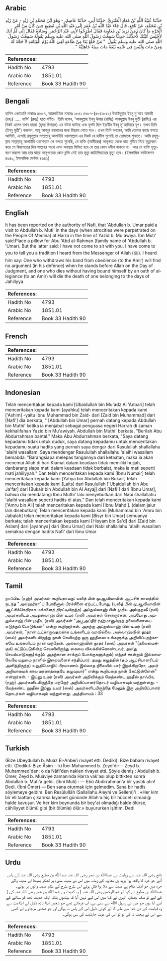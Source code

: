 ## Arabic


<div dir="rtl" lang="ar" style={{fontSize:'larger',backgroundColor:'#f8f9fa',padding:20}}>
حَدَّثَنَا عُبَيْدُ اللَّهِ بْنُ مُعَاذٍ الْعَنْبَرِيُّ، حَدَّثَنَا أَبِي، حَدَّثَنَا عَاصِمٌ، - وَهُوَ ابْنُ مُحَمَّدِ بْنِ زَيْدٍ - عَنْ زَيْدِ بْنِ مُحَمَّدٍ، عَنْ نَافِعٍ، قَالَ جَاءَ عَبْدُ اللَّهِ بْنُ عُمَرَ إِلَى عَبْدِ اللَّهِ بْنِ مُطِيعٍ حِينَ كَانَ مِنْ أَمْرِ الْحَرَّةِ مَا كَانَ زَمَنَ يَزِيدَ بْنِ مُعَاوِيَةَ فَقَالَ اطْرَحُوا لأَبِي عَبْدِ الرَّحْمَنِ وِسَادَةً فَقَالَ إِنِّي لَمْ آتِكَ لأَجْلِسَ أَتَيْتُكَ لأُحَدِّثَكَ حَدِيثًا سَمِعْتُ رَسُولَ اللَّهِ صلى الله عليه وسلم يَقُولُهُ سَمِعْتُ رَسُولَ اللَّهِ صلى الله عليه وسلم يَقُولُ ‏ "‏ مَنْ خَلَعَ يَدًا مِنْ طَاعَةٍ لَقِيَ اللَّهَ يَوْمَ الْقِيَامَةِ لاَ حُجَّةَ لَهُ وَمَنْ مَاتَ وَلَيْسَ فِي عُنُقِهِ بَيْعَةٌ مَاتَ مِيتَةً جَاهِلِيَّةً ‏"‏ ‏.‏
</div>
<div style={{backgroundColor:'#f8f9fa',padding:20, marginBottom: 10}}><table> <thead> <tr> <th>References:</th> <th></th> </tr> </thead> <tbody><tr><td>Hadith No</td><td>4793</td></tr><tr><td>Arabic No</td><td>1851.01</td></tr><tr><td>Reference</td><td>Book 33 Hadith 90</td></tr></tbody></table></div>

## Bengali


<div dir="ltr" lang="bn" style={{fontSize:'larger',backgroundColor:'#f8f9fa',padding:20}}>
হাদিস একাডেমি নাম্বারঃ ৪৬৮৭, আন্তর্জাতিক নাম্বারঃ ১৮৫১ ৪৬৮৭-(৫৮/১৮৫১) উবাইদুল্লাহ ইবনু মু'আয আম্বারী (রহঃ) ..... নাফি' (রহঃ) হতে বর্ণিত। তিনি বলেন, 'আবদুল্লাহ ইবনু উমার (রাযিঃ) আবদুল্লাহ ইবনু মুতী (রাযিঃ) এর নিকট এলেন তখন হাররা (হৃদয় বিদারক) এর ঘটনা ঘটেছে এবং যুগটা ছিল ইয়াযীদ ইবনু মু'আবিয়ার যুগ। তখন তিনি (ইবনু মুতী') বললেন, আবূ আবদুর রহমানের জন্য বিছানা পেতে দাও। তখন তিনি বললেন, আমি তোমার কাছে বসতে আসিনি, এসেছি রসূলুল্লাহ সাল্লাল্লাহু আলাইহি ওয়াসাল্লাম এর নিকট যে হাদীস শুনেছি তা তোমাকে শুনাতে। আমি রসূলুল্লাহ সাল্লাল্লাহু আলাইহি ওয়াসাল্লাম কে বলতে শুনেছি, যে ব্যক্তি (আমীরের) আনুগত্য থেকে হাত গুটিয়ে নিয়ে মৃত্যুবরণ করে সে কিয়ামতের দিন আল্লাহর সাথে এমন অবস্থায় মিলিত হবে যে তার কোন দলীল থাকবে না। আর যে ব্যক্তি মৃত্যুবরণ করলো আর তার ঘাড়ে আনুগত্যের কোন চুক্তি নেই তার মৃত্যু জাহিলিয়াতের মৃত্যু হবে। (ইসলামিক ফাউন্ডেশন ৪৬৪০, ইসলামিক সেন্টার ৪৬৪২)
</div>
<div style={{backgroundColor:'#f8f9fa',padding:20, marginBottom: 10}}><table> <thead> <tr> <th>References:</th> <th></th> </tr> </thead> <tbody><tr><td>Hadith No</td><td>4793</td></tr><tr><td>Arabic No</td><td>1851.01</td></tr><tr><td>Reference</td><td>Book 33 Hadith 90</td></tr></tbody></table></div>

## English


<div dir="ltr" lang="en" style={{fontSize:'larger',backgroundColor:'#f8f9fa',padding:20}}>
It has been reported on the authority of Nafi, that 'Abdullah b. Umar paid a visit to Abdullah b. Muti' in the days (when atrocities were perpetrated on the People Of Medina) at Harra in the time of Yazid b. Mu'awiya. Ibn Muti' said:Place a pillow for Abu 'Abd al-Rahman (family name of 'Abdullah b. 'Umar). But the latter said: I have not come to sit with you. I have come to you to tell you a tradition I heard from the Messenger of Allah (ﷺ). I heard him say: One who withdraws his band from obedience (to the Amir) will find no argument (in his defence) when he stands before Allah on the Day of Judgment, and one who dies without having bound himself by an oath of allegiance (to an Amir) will die the death of one belonging to the days of Jahillyya
</div>
<div style={{backgroundColor:'#f8f9fa',padding:20, marginBottom: 10}}><table> <thead> <tr> <th>References:</th> <th></th> </tr> </thead> <tbody><tr><td>Hadith No</td><td>4793</td></tr><tr><td>Arabic No</td><td>1851.01</td></tr><tr><td>Reference</td><td>Book 33 Hadith 90</td></tr></tbody></table></div>

## French


<div dir="ltr" lang="fr" style={{fontSize:'larger',backgroundColor:'#f8f9fa',padding:20}}>

</div>
<div style={{backgroundColor:'#f8f9fa',padding:20, marginBottom: 10}}><table> <thead> <tr> <th>References:</th> <th></th> </tr> </thead> <tbody><tr><td>Hadith No</td><td>4793</td></tr><tr><td>Arabic No</td><td>1851.01</td></tr><tr><td>Reference</td><td>Book 33 Hadith 90</td></tr></tbody></table></div>

## Indonesian


<div dir="ltr" lang="id" style={{fontSize:'larger',backgroundColor:'#f8f9fa',padding:20}}>
Telah menceritakan kepada kami [Ubaidullah bin Mu'adz Al 'Anbari] telah menceritakan kepada kami [ayahku] telah menceritakan kepada kami ['Ashim] -yaitu Ibnu Muhammad bin Zaid- dari [Zaid bin Muhammad] dari [Nafi'] dia berkata, " [Abdullah bin Umar] pernah datang kepada Abdullah bin Muthi' ketika ia menjabat sebagai penguasa negeri Harrah di zaman kekhalifahan Yazid bin Mu'awiyah. Abdullah bin Muthi' berkata, "Berilah Abu Abdurrahman bantal." Maka Abu Abdurrahman berkata, "Saya datang kepadamu tidak untuk duduk, saya datang kepadamu untuk menceritakan kepadamu suatu hadits yang pernah saya dengar dari Rasulullah shallallahu 'alaihi wasallam. Saya mendengar Rasulullah shallallahu 'alaihi wasallam bersabda: "Barangsiapa melepas tangannya dari ketaatan, maka ia akan menemui Allah di hari Kiamat dalam keadaan tidak memiliki hujjah, danbarang siapa mati dalam keadaan tidak berbaiat, maka ia mati seperti mati jahiliyyah." Dan telah menceritakan kepada kami [Ibnu Numair] telah menceritakan kepada kami [Yahya bin Abdullah bin Bukair] telah menceritakan kepada kami [Laits] dari Rasulullah ['Ubaidullah bin Abu Ja'far] dari [Bukair bin Abdullah bin Al Asyaj] dari [Nafi'] dari [Ibnu Umar], bahwa dia mendatangi Ibnu Muthi' lalu menyebutkan dari Nabi shallallahu 'alaihi wasallam seperti hadits di atas." Dan telah menceritakan kepada kami ['Amru bin Ali] telah menceritakan kepada kami [Ibnu Mahdi]. (dalam jalur lain disebutkan) Telah menceritakan kepada kami [Muhammad bin 'Amru bin Jabalah] telah menceritakan kepada kami [Bisyr bin Umar] semuanya berkata; telah menceritakan kepada kami [Hisyam bin Sa'd] dari [Zaid bin Aslam] dari [ayahnya] dari [Ibnu Umar] dari Nabi shallallahu 'alaihi wasallam semakna dengan hadits Nafi' dari Ibnu Umar
</div>
<div style={{backgroundColor:'#f8f9fa',padding:20, marginBottom: 10}}><table> <thead> <tr> <th>References:</th> <th></th> </tr> </thead> <tbody><tr><td>Hadith No</td><td>4793</td></tr><tr><td>Arabic No</td><td>1851.01</td></tr><tr><td>Reference</td><td>Book 33 Hadith 90</td></tr></tbody></table></div>

## Tamil


<div dir="ltr" lang="ta" style={{fontSize:'larger',backgroundColor:'#f8f9fa',padding:20}}>
நாஃபிஉ (ரஹ்) அவர்கள் கூறியதாவது: யஸீத் பின் முஆவியாவின் ஆட்சிக் காலத்தில் நடந்த "அல்ஹர்ரா"ப் போரினால் பிரச்சினை ஏற்பட்டபோது, (யஸீத் பின் முஆவியாவின் ஆட்சிக்கெதிராக மக்களைத் திரட்டியிருந்த) அப்துல்லாஹ் பின் முதீஉ அல்குறஷீ (ரலி) அவர்களிடம் அப்துல்லாஹ் பின் உமர் (ரலி) அவர்கள் சென்றார்கள். அப்போது அப்துல்லாஹ் பின் முதீஉ (ரலி) அவர்கள் "அபூஅப்திர் ரஹ்மானுக்குத் தலையணையை எடுத்துப் போடுங்கள்" என்று கூறினார்கள். அதற்கு அப்துல்லாஹ் பின் உமர் (ரலி) அவர்கள், "நான் உட்காருவதற்காக உங்களிடம் வரவில்லை. அல்லாஹ்வின் தூதர் (ஸல்) அவர்களிடமிருந்து நான் செவியுற்ற ஒரு ஹதீஸை உங்களுக்கு அறிவிப்பதற்காகவே உங்களிடம் நான் வந்தேன். அல்லாஹ்வின் தூதர் (ஸல்) அவர்கள் "(தலைமைக்குக்) கட்டுப்படுகின்ற செயலிலிருந்து கையை விலக்கிக்கொண்டவர், தம(து செயல்பாடுகளு)க்கு(ம் அதற்கான சாக்குப் போக்குகளுக்கும்) எந்தச் சான்றும் இல்லாமலேயே மறுமை நாளில் இறைவனைச் சந்திப்பார். தமது கழுத்தில் (தம் ஆட்சியாளரிடம் அளித்திருந்த) உறுதிமொழிப் பிரமாணம் இல்லாத நிலையில் யார் இறக்கிறாரோ, அவர் அறியாமைக் கால மரணத்தையே தழுவுவார்" என்று கூறியதை நான் கேட்டுள்ளேன்" என்றார்கள். - இப்னு உமர் (ரலி) அவர்கள் அறிவிக்கும் மேற்கண்ட ஹதீஸ் நாஃபிஉ (ரஹ்) அவர்களிடமிருந்தே மற்றோர் அறிவிப்பாளர்தொடர் வழியாகவும் வந்துள்ளது. - மேற்கண்ட ஹதீஸ் இப்னு உமர் (ஸல்) அவர்களிடமிருந்தே மேலும் இரு அறிவிப்பாளர் தொடர்கள் வழியாகவும் வந்துள்ளது. அத்தியாயம் : 33
</div>
<div style={{backgroundColor:'#f8f9fa',padding:20, marginBottom: 10}}><table> <thead> <tr> <th>References:</th> <th></th> </tr> </thead> <tbody><tr><td>Hadith No</td><td>4793</td></tr><tr><td>Arabic No</td><td>1851.01</td></tr><tr><td>Reference</td><td>Book 33 Hadith 90</td></tr></tbody></table></div>

## Turkish


<div dir="ltr" lang="tr" style={{fontSize:'larger',backgroundColor:'#f8f9fa',padding:20}}>
(Bize Ubeydullah b. Muâz El-Anberî rivayet etti. Dediki): Bize babam rivayet etti. (Dediki): Bize Âsim —ki İbni Muhammed b. Zeyd'dir— Zeyd b. Muhammed'den; o da Nâfi'den naklen rivayet etti. Şöyle demiş : Abdullah b. Ömer, Zeyd b. Muâviye zamanında Harra vak'ası olup bittikten sonra Abdullah b. Muti'a geldi. (îbni Muti) : — Ebû Abdirrahman'a bîr yastık atın! Dedi. (İbni Ömer) — Ben sana oturmak için gelmedim. Sana bir hadîs söylemeye geldim. Ben ResûluIIâh (Sallallahu Aleyhi ve Sellem)'i : «Her kim bîr eli taattan çıkarırsa kıyamet gününde Allah'a hiç bîr hücceti olmadığı halde kavuşur. Ve her kim boynunda bir bey'at olmadığı halde ölürse, câhiliyyet ölümü gibi (bir ölümle) ölür.» buyururken işittim. Dedi
</div>
<div style={{backgroundColor:'#f8f9fa',padding:20, marginBottom: 10}}><table> <thead> <tr> <th>References:</th> <th></th> </tr> </thead> <tbody><tr><td>Hadith No</td><td>4793</td></tr><tr><td>Arabic No</td><td>1851.01</td></tr><tr><td>Reference</td><td>Book 33 Hadith 90</td></tr></tbody></table></div>

## Urdu


<div dir="rtl" lang="ur" style={{fontSize:'larger',backgroundColor:'#f8f9fa',padding:20}}>
نافع رضی ‌اللہ ‌عنہ سے روایت ہے عبداﷲ بن عمر رضی ‌اللہ ‌عنہ عبداﷲ بن مطیع رضی ‌اللہ ‌عنہ کے پاس آئے جو حرہ کا واقعہ ہوا یزید بن معاویہ کے زمانہ میں اس نے مدینہ منورہ پر لشکر بھیجا اور مدینہ والے حرہ میں جو ایک مقام ہے مدینہ سے ملا ہوا قتل ہوئے اس طرح طرح کے ظلم مدینہ والوں پر ہوئے۔ عبداﷲ بن مطیع نے کہا ابو عبدالرحمن رضی ‌اللہ ‌عنہ ( یہ کنیت ہے عبداﷲ بن عمر رضی ‌اللہ ‌عنہ کی ) کے لیے تو شک بچھاؤ۔ انہوں نے کہا میں اس لیے نہیں آیا کہ بیٹھوں بلکہ ایک حدیث تجھ کو سنانے کے لیے آیا ہوں جو میں نے رسول اﷲؐ سے سنی ہے، آپ فرماتے تھے جو شخص اپنا ہاتھ نکال لے اطاعت سے وہ قیامت کے دن خدا سے ملے گا اور کوئی دلیل اس کے پاس نہ ہوگی اور جو شخص مرجاوے اور کسی سے اس نے بیعت نہ کی ہو تو اس کی موت جاہلیت کی سی ہوگی۔
</div>
<div style={{backgroundColor:'#f8f9fa',padding:20, marginBottom: 10}}><table> <thead> <tr> <th>References:</th> <th></th> </tr> </thead> <tbody><tr><td>Hadith No</td><td>4793</td></tr><tr><td>Arabic No</td><td>1851.01</td></tr><tr><td>Reference</td><td>Book 33 Hadith 90</td></tr></tbody></table></div>
